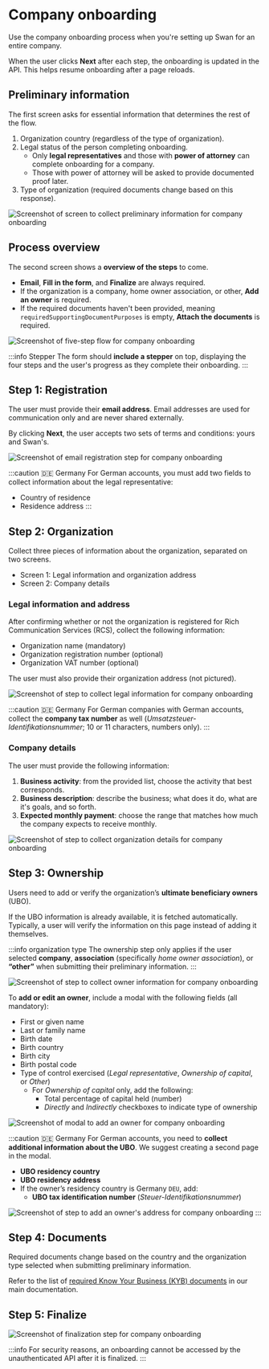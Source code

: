 
# Company onboarding

Use the company onboarding process when you're setting up Swan for an entire company.

When the user clicks **Next** after each step, the onboarding is updated in the API.
This helps resume onboarding after a page reloads.

## Preliminary information

The first screen asks for essential information that determines the rest of the flow.

1. Organization country (regardless of the type of organization).
1. Legal status of the person completing onboarding.
   - Only **legal representatives** and those with **power of attorney** can complete onboarding for a company.
   - Those with power of attorney will be asked to provide documented proof later.
1. Type of organization (required documents change based on this response).

![Screenshot of screen to collect preliminary information for company onboarding](./images/company-preliminary.png)

## Process overview

The second screen shows a **overview of the steps** to come.

- **Email**, **Fill in the form**, and **Finalize** are always required.
- If the organization is a company, home owner association, or other, **Add an owner** is required.
- If the required documents haven't been provided, meaning `requiredSupportingDocumentPurposes` is empty, **Attach the documents** is required.

![Screenshot of five-step flow for company onboarding](./images/company-flow.png)

:::info Stepper
The form should **include a stepper** on top, displaying the four steps and the user's progress as they complete their onboarding.
:::

## Step 1: Registration

The user must provide their **email address**.
Email addresses are used for communication only and are never shared externally.

By clicking **Next**, the user accepts two sets of terms and conditions: yours and Swan's.

![Screenshot of email registration step for company onboarding](./images/company-registration.png)

:::caution 🇩🇪 Germany
For German accounts, you must add two fields to collect information about the legal representative:

- Country of residence
- Residence address
  :::

## Step 2: Organization

Collect three pieces of information about the organization, separated on two screens.

- Screen 1: Legal information and organization address
- Screen 2: Company details

### Legal information and address

After confirming whether or not the organization is registered for Rich Communication Services (RCS), collect the following information:

- Organization name (mandatory)
- Organization registration number (optional)
- Organization VAT number (optional)

The user must also provide their organization address (not pictured).

![Screenshot of step to collect legal information for company onboarding](./images/company-legal-info.png)

:::caution 🇩🇪 Germany
For German companies with German accounts, collect the **company tax number** as well (_Umsatzsteuer-Identifikationsnummer_; 10 or 11 characters, numbers only).
:::

### Company details

The user must provide the following information:

1. **Business activity**: from the provided list, choose the activity that best corresponds.
1. **Business description**: describe the business; what does it do, what are it's goals, and so forth.
1. **Expected monthly payment**: choose the range that matches how much the company expects to receive monthly.

![Screenshot of step to collect organization details for company onboarding](./images/company-org-details.png)

## Step 3: Ownership

Users need to add or verify the organization’s **ultimate beneficiary owners** (UBO).

If the UBO information is already available, it is fetched automatically.
Typically, a user will verify the information on this page instead of adding it themselves.

:::info organization type
The ownership step only applies if the user selected **company**, **association** (specifically _home owner association_), or **“other”** when submitting their preliminary information.
:::

![Screenshot of step to collect owner information for company onboarding](./images/company-owners.png)

To **add or edit an owner**, include a modal with the following fields (all mandatory):

- First or given name
- Last or family name
- Birth date
- Birth country
- Birth city
- Birth postal code
- Type of control exercised (_Legal representative_, _Ownership of capital_, or _Other_)
  - For _Ownership of capital_ only, add the following:
    - Total percentage of capital held (number)
    - _Directly_ and _Indirectly_ checkboxes to indicate type of ownership

![Screenshot of modal to add an owner for company onboarding](./images/company-owner-add.png)

:::caution 🇩🇪 Germany
For German accounts, you need to **collect additional information about the UBO**.
We suggest creating a second page in the modal.

- **UBO residency country**
- **UBO residency address**
- If the owner’s residency country is Germany `DEU`, add:
  - **UBO tax identification number** (_Steuer-Identifikationsnummer_)

![Screenshot of step to add an owner's address for company onboarding](./images/company-owner-add-address.png)
:::

## Step 4: Documents

Required documents change based on the country and the organization type selected when submitting preliminary information.

Refer to the list of [required Know Your Business (KYB) documents](https://docs.swan.io/regulatory/required-kyb-documents-for-company-accounts) in our main documentation.

## Step 5: Finalize

<PartialExample />

![Screenshot of finalization step for company onboarding](./images/company-finalize.png)

:::info
For security reasons, an onboarding cannot be accessed by the unauthenticated API after it is finalized.
:::
